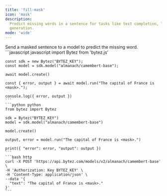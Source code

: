 ```yaml
---
title: 'fill-mask'
icon: 'mask'
description:
  Predict missing words in a sentence for tasks like text completion, language modeling, and text
  generation.
mode: 'wide'
---
```


<Accordion defaultOpen title="Basic usage">
  Send a masked sentence to a model to predict the missing word.

  <CodeGroup>
    ```javascript javascript
    import Bytez from 'bytez.js'

    const sdk = new Bytez("BYTEZ_KEY");
    const model = sdk.model("almanach/camembert-base");

    await model.create()

    const { error, output } = await model.run("The capital of France is <mask>.");

    console.log({ error, output })
    ```
    ```python python
    from bytez import Bytez

    sdk = Bytez("BYTEZ_KEY")
    model = sdk.model("almanach/camembert-base")

    model.create()

    output, error = model.run("The capital of France is <mask>.")

    print({ "error": error, "output": output })
    ```
    ```bash http
    curl -X POST 'https://api.bytez.com/models/v2/almanach/camembert-base' \
    -H 'Authorization: Key BYTEZ_KEY' \
    -H 'Content-Type: application/json' \
    --data '{
      "text": "The capital of France is <mask>."
    }'
    ```

  </CodeGroup>
</Accordion>
